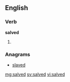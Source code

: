 ==English==

===Verb===
'''salved'''

# {{past of|salve}}

===Anagrams===
* [[slaved#English|slaved]]

[[mg:salved]]
[[sv:salved]]
[[vi:salved]]